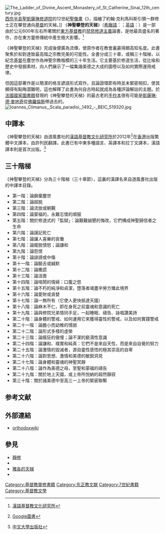 [[File:The_Ladder_of_Divine_Ascent_Monastery_of_St_Catherine_Sinai_12th_century.jpg|thumb]][[西奈半島|西奈半島]][[聖凱瑟琳修道院|聖凱薩琳修道院]]的12世紀[[聖像畫|聖像畫]]《{{tsl|en|Ladder of Divine Ascent (icon)|神聖攀登的天梯 (聖像畫)|神聖攀登的天梯}}》，描繪了約翰·克利馬科斯引領一群修士正在攀登通向[[耶穌基督|基督]]的天梯。]]
{{東方基督教}}
{{Christian mysticism}}
《'''神聖攀登的天梯'''》（[[希臘語|希臘語]]：{{lang|el|''Κλίμαξ Θείας ανόδου''}}；[[英語|英語]]：{{lang|el|''The Ladder of Divine Ascent''}}）是一部由{{tsl|en|John Climacus|約翰·克利馬科斯}}於公元600年左右所著關於[[東方基督教|東方基督教]]的[[禁慾|禁慾]][[修道主義|修道主義]]論書，是他最具盛名的著作，亦在東方靈修傳統中產生極大影響。<ref>{{cite web|url=http://www.iscs.org.hk/Common/Reader/News/ShowNews.jsp?Nid=1711&Pid=13&Version=0&Cid=32&Charset=big5_hkscs|title=《神聖攀登的天梯》|access-date=2017-01-31|archive-date=2019-06-08|archive-url=https://web.archive.org/web/20190608045147/http://www.iscs.org.hk/Common/Reader/News/ShowNews.jsp?Nid=1711&Pid=13&Version=0&Cid=32&Charset=big5_hkscs|dead-url=no}} [[漢語基督教文化研究所|漢語基督教文化研究所]]</ref>

《神聖攀登的天梯》完成後便廣為流傳，使原作者在教會裏贏得頗高知名度。此書聚焦於{{tsl|en|Anchorite|獨修}}和{{tsl|en|Cenobitic monasticism|群體修道}}對達致最高階之宗教完美的可能性。全書分成三十章，或稱三十階梯，以紀念[[耶穌基督|基督]]在塵世作為神聖宗教楷模的三十年生活。它主要基於修道生活，從比喩和歷史中發掘素材，向人們展示了一幅集諸美德之大成的圖卷以及如何實際運用戒律。

但因這部著作是以簡潔的格言諺語形式寫作，且論證環節有時並未緊密相扣，使其顯得有點晦澀難明，這也解釋了此書為何自古時起就成為各種評論解註的主題。於[[法國國家圖書館|法國國家圖書館]]發現的《神聖攀登的天梯》的最古老的[[手抄本|手抄本]]很有可能是[[凱薩琳·德·麥地奇|凱薩琳·德·麥地奇]]從[[佛羅倫斯|佛羅倫斯]]帶過去的。
[[File:Ioannes_Climanus,_Scala_paradisi,_1492_-_BEIC_519320.jpg|thumb]]

== 中譯本 ==
《神聖攀登的天梯》由道風書社的[[漢語基督教文化研究所|漢語基督教文化研究所]]於2012年<ref>{{cite web|url=https://books.google.com.tw/books/about/%E7%A5%9E%E8%81%96%E6%94%80%E7%99%BB%E7%9A%84%E5%A4%A9%E6%A2%AF.html?id=z-WLlwEACAAJ&redir_esc=y|title=神聖攀登的天梯}} [[Google圖書|Google圖書]]</ref>在[[香港|香港]]出版繁體中文譯本，由許列民翻譯。此書已有中東多種語言、英譯本和拉丁文譯本，漢語譯本則是首次出版。<ref>{{cite web|url=https://www.chineseupress.com/index.php?route=product/product&product_id=2232|title=神聖攀登的天梯|access-date=2022-01-20|archive-date=2021-05-08|archive-url=https://web.archive.org/web/20210508221645/https://www.chineseupress.com/index.php?route=product%2Fproduct&product_id=2232|dead-url=yes}} [[中文大學出版社|中文大學出版社]]</ref>

== 三十階梯 ==
《神聖攀登的天梯》分為三十階梯（三十章節），這裏的漢譯名來自道風書社出版的中譯本目錄。
*第一階：論摒棄塵世
*第二階：論超脱
*第三階：論流放或朝覲
*第四階：論蒙福的，永難忘懷的順服
*第五階：關於修道式的「監獄」：論艱難誠懇的悔改，它們構成神聖歸信者之生命
*第六階：論謹記死亡
*第七階：論讓人喜樂的哀慟
*第八階：論擺脱憤怒；論謙和
*第九階：論怨恨
*第十階：論誹謗或中傷
*第十一階：論饒舌或緘默
*第十二階：論撒謊
*第十三階：論沮喪
*第十四階：論喧鬧的情婦：口腹之慾
*第十五階：論不朽的純淨和貞潔，墮落者竭盡辛勞方臻此境界
*第十六階：論愛財或貪婪
*第十七階：論一無所有（它使人更快抵達天國）
*第十八階：論麻木不仁，即在身死之前靈魂和意識的死亡
*第十九階：論與修院兄弟情同手足，一起睡眠、禱告、詠唱讚美詩
*第二十階：論身體的警戒、如何運用它來獲得靈性的警戒，以及如何實踐警戒
*第二十一階：論膽小而幼稚的懦弱
*第二十二階：論形式多樣的虛榮
*第二十三階：論瘋狂的傲慢；論不潔的褻瀆性意識
*第二十四階：論謙和、樸實和純真：它們不是來自天性，而是來自自覺的努力
*第二十五階：論激情的毀滅者，源自靈性感悟的極其崇高的自卑
*第二十六階：論對思想、激情和美德的敏鋭洞見
*第二十七階：論身體和靈魂的神聖冥靜
*第二十八階：論作為美德之母，至聖和蒙福的禱告
*第二十九階：關於地上天國，或上帝所悦納的超然靜寂
*第三十階：關於諸美德中至高三一上帝的緊密聯繫

== 参考文献 ==
{{Reflist|30em}}

== 外部連結 ==
* [http://orthodoxwiki.org/The_Ladder_of_Divine_Ascent orthodoxwiki] {{Wayback|url=http://orthodoxwiki.org/The_Ladder_of_Divine_Ascent |date=20110120191953 }} {{en icon}}

== 參見 ==
{{Portal|基督教|文学|书籍}}
* [[靜修|靜修]]
* {{tsl|en|Philokalia|慕善集}}
* [[雅各的天梯|雅各的天梯]]
* {{tsl|en|Degrees of Eastern Orthodox monasticism|東正教修院制度}}

[[Category:基督教靈修書籍|Category:基督教靈修書籍]]
[[Category:东正教文献|Category:东正教文献]]
[[Category:7世紀書籍|Category:7世紀書籍]]
[[Category:基督教文學|Category:基督教文學]]